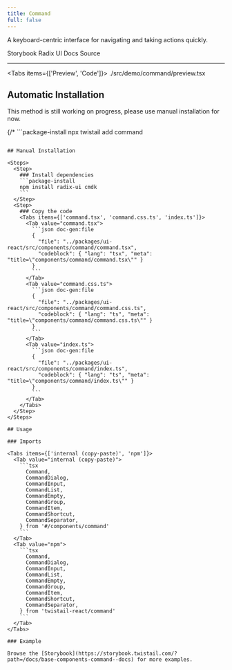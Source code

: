 ```yaml
---
title: Command
full: false
---
```


A keyboard-centric interface for navigating and taking actions quickly.

<Badges>
  <BadgeLink href="https://storybook.twistail.com/?path=/docs/base-components-command--docs" external>
    Storybook
  </BadgeLink>
  <BadgeLink href="https://www.radix-ui.com/primitives/docs/utilities/slot" external>
    Radix UI Docs
  </BadgeLink>
  <BadgeLink href="https://github.com/riipandi/twistail/tree/main/packages/ui-react/src/components/command" external>
    Source
  </BadgeLink>
</Badges>

---


<Tabs items={['Preview', 'Code']}>
  <Tab value="Preview" className="rounded-b-xl flex min-h-44 flex-wrap items-center justify-center gap-4 py-20 not-prose">
    <Demo />
  </Tab>
  <Tab value="Code">
    <include cwd lang="tsx">./src/demo/command/preview.tsx</include>
  </Tab>
</Tabs>

## Automatic Installation

<Callout type='warn'>
  This method is still working on progress, please use manual installation for now.
</Callout>

{/* ```package-install
npx twistail add command
``` */}

## Manual Installation

<Steps>
  <Step>
    ### Install dependencies
    ```package-install
    npm install radix-ui cmdk
    ```
  </Step>
  <Step>
    ### Copy the code
    <Tabs items={['command.tsx', 'command.css.ts', 'index.ts']}>
      <Tab value="command.tsx">
        ```json doc-gen:file
        {
          "file": "../packages/ui-react/src/components/command/command.tsx",
          "codeblock": { "lang": "tsx", "meta": "title=\"components/command/command.tsx\"" }
        }
        ```
      </Tab>
      <Tab value="command.css.ts">
        ```json doc-gen:file
        {
          "file": "../packages/ui-react/src/components/command/command.css.ts",
          "codeblock": { "lang": "ts", "meta": "title=\"components/command/command.css.ts\"" }
        }
        ```
      </Tab>
      <Tab value="index.ts">
        ```json doc-gen:file
        {
          "file": "../packages/ui-react/src/components/command/index.ts",
          "codeblock": { "lang": "ts", "meta": "title=\"components/command/index.ts\"" }
        }
        ```
      </Tab>
    </Tabs>
  </Step>
</Steps>

## Usage

### Imports

<Tabs items={['internal (copy-paste)', 'npm']}>
  <Tab value="internal (copy-paste)">
    ```tsx
      Command,
      CommandDialog,
      CommandInput,
      CommandList,
      CommandEmpty,
      CommandGroup,
      CommandItem,
      CommandShortcut,
      CommandSeparator,
    } from '#/components/command'
    ```
  </Tab>
  <Tab value="npm">
    ```tsx
      Command,
      CommandDialog,
      CommandInput,
      CommandList,
      CommandEmpty,
      CommandGroup,
      CommandItem,
      CommandShortcut,
      CommandSeparator,
    } from 'twistail-react/command'
    ```
  </Tab>
</Tabs>

### Example

Browse the [Storybook](https://storybook.twistail.com/?path=/docs/base-components-command--docs) for more examples.
